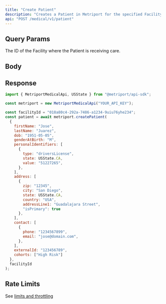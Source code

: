 ```yaml
---
title: "Create Patient"
description: "Creates a Patient in Metriport for the specified Facility where the patient is receiving care."
api: "POST /medical/v1/patient"
---
```


## Query Params

<ParamField query="facilityId" type="string" required>
  The ID of the Facility where the Patient is receiving care.
</ParamField>

## Body

<Snippet file="patient.mdx" />

## Response

<Snippet file="patient-response.mdx" />

<ResponseExample>

```javascript Metriport SDK
import { MetriportMedicalApi, USState } from "@metriport/api-sdk";

const metriport = new MetriportMedicalApi("YOUR_API_KEY");

const facilityId = "018a80c4-292a-7486-a1234-9uiu76yhe234";
const patient = await metriport.createPatient(
  {
    firstName: "Jose",
    lastName: "Juarez",
    dob: "1951-05-05",
    genderAtBirth: "M",
    personalIdentifiers: [
      {
        type: "driversLicense",
        state: USState.CA,
        value: "51227265",
      },
    ],
    address: [
      {
        zip: "12345",
        city: "San Diego",
        state: USState.CA,
        country: "USA",
        addressLine1: "Guadalajara Street",
        "isPrimary": true
      },
    ],
    contact: [
      {
        phone: "1234567899",
        email: "jose@domain.com",
      },
    ],
    externalId: "123456789",
    cohorts: ["High Risk"]
  },
  facilityId
);
```

</ResponseExample>

<Snippet file="patient-response-json.mdx" />

## Rate Limits

See [limits and throttling](/medical-api/more-info/limits#rate-limits)
